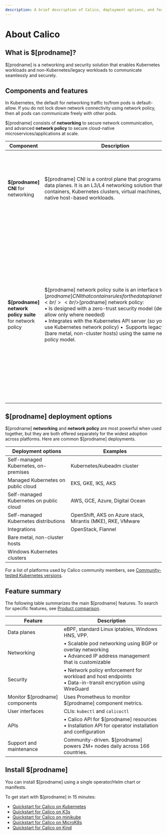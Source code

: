 ```yaml
---
description: A brief description of Calico, deployment options, and features.
---
```


# About Calico

## What is $[prodname]?

$[prodname] is a networking and security solution that enables Kubernetes workloads and non-Kubernetes/legacy workloads to communicate seamlessly and securely.

## Components and features

In Kubernetes, the default for networking traffic to/from pods is default-allow. If you do not lock down network connectivity using network policy, then all pods can communicate freely with other pods.

$[prodname] consists of **networking** to secure network communication, and advanced **network policy** to secure cloud-native microservices/applications at scale.

| Component                                               | **Description**                                                                                                                                                                                                                                                                                                                                                                                                                                                               | Main features                                                                                                                                                                                                                                                                                                                                                                                                                                                           |
| ------------------------------------------------------- | ----------------------------------------------------------------------------------------------------------------------------------------------------------------------------------------------------------------------------------------------------------------------------------------------------------------------------------------------------------------------------------------------------------------------------------------------------------------------------- | ----------------------------------------------------------------------------------------------------------------------------------------------------------------------------------------------------------------------------------------------------------------------------------------------------------------------------------------------------------------------------------------------------------------------------------------------------------------------- |
| **$[prodname] CNI** for networking                      | $[prodname] CNI is a control plane that programs several data planes. It is an L3/L4 networking solution that secure containers, Kubernetes clusters, virtual machines, and native host-based workloads.                                                                                                                                                                                                                                                                      | &bull; Built-in data encryption<br />&bull; Advanced IPAM management<br />&bull; Overlay and non-overlay networking options<br />&bull; Choice of data planes: iptables, eBPF, Windows HNS, or VPP                                                                                                                                                                                                                                                                      |
| **$[prodname] network policy suite** for network policy | $[prodname] network policy suite is an interface to the $[prodname] CNI that contains rules for the data plane to execute.  <br /><br />$[prodname] network policy:<br />&bull; Is designed with a zero-trust security model (deny-all, allow only where needed) <br />&bull; Integrates with the Kubernetes API server (so you can still use Kubernetes network policy) &bull;  Supports legacy systems (bare metal, non-cluster hosts) using the same network policy model. | &bull; **Namespace** and **global** policy to allow/deny traffic within a cluster, between pods and the outside world, and for non-cluster hosts.<br /><br />&bull; **Network sets** (an arbitrary set of IP subnetworks, CIDRs, or domains) to limit IP ranges for egress and ingress traffic to workloads.<br /><br />&bull; **Application layer (L7) policy** to enforce traffic using attributes like HTTP methods, paths, and cryptographically-secure identities. |

## $[prodname] deployment options

$[prodname] **networking** and **network policy** are most powerful when used together, but they are both offered separately for the widest adoption across platforms. Here are common $[prodname] deployments.

| Deployment options                      | Examples                                                   |
| --------------------------------------- | ---------------------------------------------------------- |
| Self-managed Kubernetes, on-premises    | Kubernetes/kubeadm cluster                                 |
| Managed Kubernetes on public cloud      | EKS, GKE, IKS, AKS                                         |
| Self-managed Kubernetes on public cloud | AWS, GCE, Azure, Digital Ocean                             |
| Self-managed Kubernetes distributions   | OpenShift, AKS on Azure stack, Mirantis (MKE), RKE, VMware |
| Integrations                            | OpenStack, Flannel                                         |
| Bare metal, non-cluster hosts           |                                                            |
| Windows Kubernetes clusters             |                                                            |

For a list of platforms used by Calico community members, see [Community-tested Kubernetes versions](../getting-started/kubernetes/community-tested).

## Feature summary

The following table summarizes the main $[prodname] features. To search for specific features, see [Product comparison](product-comparison).

| Feature                        | Description                                                                                                                    |
| ------------------------------ | ------------------------------------------------------------------------------------------------------------------------------ |
| Data planes                    | eBPF, standard Linux iptables, Windows HNS, VPP.                                                                               |
| Networking                     | &bull; Scalable pod networking using BGP or overlay networking<br />&bull; Advanced IP address management that is customizable |
| Security                       | &bull; Network policy enforcement for workload and host endpoints<br />&bull; Data-in-transit encryption using WireGuard       |
| Monitor $[prodname] components | Uses Prometheus to monitor $[prodname] component metrics.                                                                      |
| User interfaces                | CLIs: `kubectl` and `calicoctl`                                                                                                |
| APIs                           | &bull; Calico API for $[prodname] resources <br />&bull; Installation API for operator installation and configuration          |
| Support and maintenance        | Community-driven. $[prodname] powers 2M+ nodes daily across 166 countries.                                                     |

## Install $[prodname]

You can install $[prodname] using a single operator/Helm chart or manifests.

To get start with $[prodname] in 15 minutes:

- [Quickstart for Calico on Kubernetes](../getting-started/kubernetes/quickstart.mdx)
- [Quickstart for Calico on K3s](../getting-started/kubernetes/k3s/quickstart.mdx)
- [Quickstart for Calico on minikube](../getting-started/kubernetes/minikube.mdx)
- [Quickstart for Calico on MicroK8s](../getting-started/kubernetes/microk8s.mdx)
- [Quickstart for Calico on Kind](../getting-started/kubernetes/kind.mdx)
